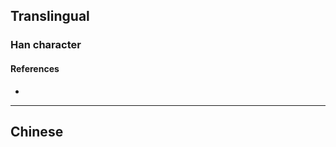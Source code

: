 {{character info/new}}
{{also|曄}}
==Translingual==

===Han character===
{{Han char|rn=72|rad=日|as=06|sn=10|four=|canj=AOPJ|ids=⿰日华}}

====References====
* {{Han ref|kx=0495.241|hdz=21508.080|uh=6654|ud=26196}}

----

==Chinese==
{{zh-see|曄}}